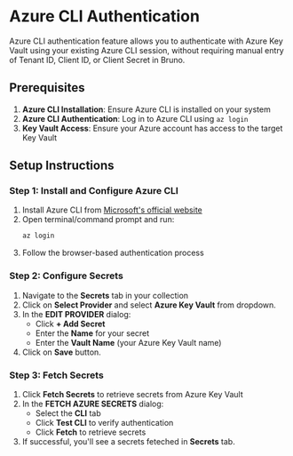 
# Azure CLI Authentication<PremiumBadge />

Azure CLI authentication feature allows you to authenticate with Azure Key Vault using your existing Azure CLI session, without requiring manual entry of Tenant ID, Client ID, or Client Secret in Bruno.

## Prerequisites

1. **Azure CLI Installation**: Ensure Azure CLI is installed on your system
2. **Azure CLI Authentication**: Log in to Azure CLI using `az login`
3. **Key Vault Access**: Ensure your Azure account has access to the target Key Vault

## Setup Instructions

### Step 1: Install and Configure Azure CLI

1. Install Azure CLI from [Microsoft's official website](https://docs.microsoft.com/en-us/cli/azure/install-azure-cli)
2. Open terminal/command prompt and run:
   ```bash
   az login
   ```
3. Follow the browser-based authentication process


### Step 2: Configure Secrets

1. Navigate to the **Secrets** tab in your collection
2. Click on **Select Provider** and select **Azure Key Vault** from dropdown.
3. In the **EDIT PROVIDER** dialog:
   - Click **+ Add Secret**
   - Enter the **Name** for your secret
   - Enter the **Vault Name** (your Azure Key Vault name)
3. Click on **Save** button.

### Step 3: Fetch Secrets

1. Click **Fetch Secrets** to retrieve secrets from Azure Key Vault
2. In the **FETCH AZURE SECRETS** dialog:
   - Select the **CLI** tab
   - Click **Test CLI** to verify authentication
   - Click **Fetch** to retrieve secrets
3. If successful, you'll see a secrets feteched in **Secrets** tab.

